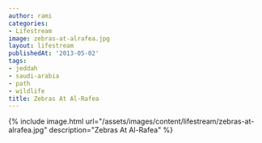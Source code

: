 ```yaml
---
author: rami
categories:
- Lifestream
image: zebras-at-alrafea.jpg
layout: lifestream
publishedAt: '2013-05-02'
tags:
- jeddah
- saudi-arabia
- path
- wildlife
title: Zebras At Al-Rafea
---
```


{% include image.html url="/assets/images/content/lifestream/zebras-at-alrafea.jpg" description="Zebras At Al-Rafea" %}
